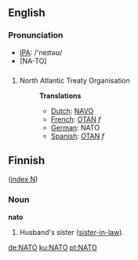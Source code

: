 ==English==
===Pronunciation===
*[[IPA]]: /'neɪtəʊ/
*[NA-TO]
==={{Acronym}}===
#North Atlantic Treaty Organisation
#:'''Translations'''
#:*[[Dutch]]: [[NAVO]]
#:*[[French]]: [[OTAN]] ''f''
#:*[[German]]: NATO
#:*[[Spanish]]: [[OTAN]] ''f''

==Finnish==
([[Wiktionary:Finnish_index_n|index N]])

===Noun===
'''nato'''
#Husband's sister ([[sister-in-law]]).

[[de:NATO]]
[[ku:NATO]]
[[pt:NATO]]